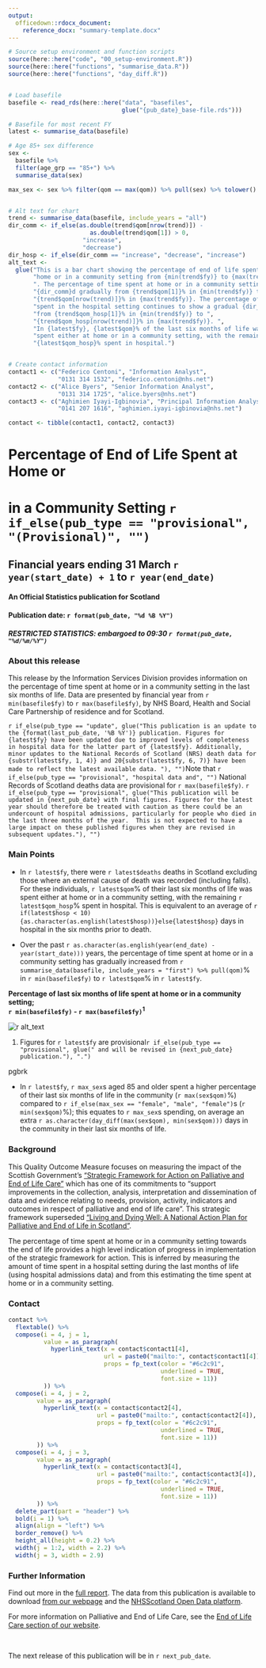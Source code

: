```yaml
---
output: 
  officedown::rdocx_document:
    reference_docx: "summary-template.docx"
---
```


```r

# Source setup environment and function scripts
source(here::here("code", "00_setup-environment.R"))
source(here::here("functions", "summarise_data.R"))
source(here::here("functions", "day_diff.R"))


# Load basefile
basefile <- read_rds(here::here("data", "basefiles", 
                                glue("{pub_date}_base-file.rds")))

# Basefile for most recent FY
latest <- summarise_data(basefile)

# Age 85+ sex difference
sex <-
  basefile %>%
  filter(age_grp == "85+") %>%
  summarise_data(sex)

max_sex <- sex %>% filter(qom == max(qom)) %>% pull(sex) %>% tolower()


# Alt text for chart
trend <- summarise_data(basefile, include_years = "all")
dir_comm <- if_else(as.double(trend$qom[nrow(trend)]) - 
                       as.double(trend$qom[1]) > 0,
                     "increase",
                     "decrease")
dir_hosp <- if_else(dir_comm == "increase", "decrease", "increase")
alt_text <-
  glue("This is a bar chart showing the percentage of end of life spent at ",
       "home or in a community setting from {min(trend$fy)} to {max(trend$fy)}",
       ". The percentage of time spent at home or in a community setting has ",
       "{dir_comm}d gradually from {trend$qom[1]}% in {min(trend$fy)} to ",
       "{trend$qom[nrow(trend)]}% in {max(trend$fy)}. The percentage of time ",
       "spent in the hospital setting continues to show a gradual {dir_hosp} ",
       "from {trend$qom_hosp[1]}% in {min(trend$fy)} to ",
       "{trend$qom_hosp[nrow(trend)]}% in {max(trend$fy)}. ",
       "In {latest$fy}, {latest$qom}% of the last six months of life was ",
       "spent either at home or in a community setting, with the remaining ",
       "{latest$qom_hosp}% spent in hospital.")


# Create contact information
contact1 <- c("Federico Centoni", "Information Analyst", 
              "0131 314 1532", "federico.centoni@nhs.net")
contact2 <- c("Alice Byers", "Senior Information Analyst", 
              "0131 314 1725", "alice.byers@nhs.net")
contact3 <- c("Aghimien Iyayi-Igbinovia", "Principal Information Analyst", 
              "0141 207 1616", "aghimien.iyayi-igbinovia@nhs.net")

contact <- tibble(contact1, contact2, contact3)
```

# Percentage of End of Life Spent at Home or <br> 
# in a Community Setting `r if_else(pub_type == "provisional", "(Provisional)", "")`
## Financial years ending 31 March `r year(start_date) + 1` to `r year(end_date)`
#### An Official Statistics publication for Scotland

#### Publication date: `r format(pub_date, "%d %B %Y")`
##### RESTRICTED STATISTICS: embargoed to 09:30 `r format(pub_date, "%d/%m/%Y")`

### About this release

This release by the Information Services Division provides information on the percentage of time spent at home or in a community setting in the last six months of life. Data are presented by financial year from `r min(basefile$fy)` to `r max(basefile$fy)`, by NHS Board, Health and Social Care Partnership of residence and for Scotland. 

`r if_else(pub_type == "update", glue("This publication is an update to the {format(last_pub_date, '%B %Y')} publication. Figures for {latest$fy} have been updated due to improved levels of completeness in hospital data for the latter part of {latest$fy}. Additionally, minor updates to the National Records of Scotland (NRS) death data for {substr(latest$fy, 1, 4)} and 20{substr(latest$fy, 6, 7)} have been made to reflect the latest available data. "), "")`Note that `r if_else(pub_type == "provisional", "hospital data and", "")` National Records of Scotland deaths data are provisional for `r max(basefile$fy)`. `r if_else(pub_type == "provisional", glue("This publication will be updated in {next_pub_date} with final figures. Figures for the latest year should therefore be treated with caution as there could be an undercount of hospital admissions, particularly for people who died in the last three months of the year.  This is not expected to have a large impact on these published figures when they are revised in subsequent updates."), "")`

### Main Points

* In `r latest$fy`, there were `r latest$deaths` deaths in Scotland excluding those where an external cause of death was recorded (including falls).  For these individuals, `r latest$qom`% of their last six months of life was spent either at home or in a community setting, with the remaining `r latest$qom_hosp`% spent in hospital. This is equivalent to an average of `r if(latest$hosp < 10){as.character(as.english(latest$hosp))}else{latest$hosp}` days in hospital in the six months prior to death.

* Over the past `r as.character(as.english(year(end_date) - year(start_date)))` years, the percentage of time spent at home or in a community setting has gradually increased from `r summarise_data(basefile, include_years = "first") %>% pull(qom)`% in `r min(basefile$fy)` to `r latest$qom`% in `r latest$fy`.


<Div custom-style = "Chart Title">**Percentage of last six months of life spent at home or in a community setting;**</div>
<Div custom-style = "Chart Title">**`r min(basefile$fy)` - `r max(basefile$fy)`^1^**</div>
![`r alt_text`](figures/figure-1-summary.png) <br>

<div custom-style = "Normal_Notes">
1. Figures for `r latest$fy` are provisional`r if_else(pub_type == "provisional", glue(" and will be revised in {next_pub_date} publication."), ".")`
</div>

<div custom-style = "pgbrk">pgbrk</div>

* In `r latest$fy`, `r max_sex`s aged 85 and older spent a higher percentage of their last six months of life in the community (`r max(sex$qom)`%) compared to `r if_else(max_sex == "female", "male", "female")`s (`r min(sex$qom)`%); this equates to `r max_sex`s spending, on average an extra `r as.character(day_diff(max(sex$qom), min(sex$qom)))` days in the community in their last six months of life.


### Background

This Quality Outcome Measure focuses on measuring the impact of the Scottish Government’s [“Strategic Framework for Action on Palliative and End of Life Care”](http://www.gov.scot/Resource/0049/00491388.pdf) which has one of its commitments to “support improvements in the collection, analysis, interpretation and dissemination of data and evidence relating to needs, provision, activity, indicators and outcomes in respect of palliative and end of life care”. This strategic framework superseded [“Living and Dying Well: A National Action Plan for Palliative and End of Life in Scotland”](http://www.gov.scot/Resource/Doc/239823/0066155.pdf). 

The percentage of time spent at home or in a community setting towards the end of life provides a high level indication of progress in implementation of the strategic framework for action. This is inferred by measuring the amount of time spent in a hospital setting during the last months of life (using hospital admissions data) and from this estimating the time spent at home or in a community setting.


### Contact

```r
contact %>%
  flextable() %>%
  compose(i = 4, j = 1,
          value = as_paragraph(
            hyperlink_text(x = contact$contact1[4],
                           url = paste0("mailto:", contact$contact1[4]),
                           props = fp_text(color = "#6c2c91",
                                           underlined = TRUE,
                                           font.size = 11))
          )) %>%
  compose(i = 4, j = 2,
        value = as_paragraph(
          hyperlink_text(x = contact$contact2[4],
                         url = paste0("mailto:", contact$contact2[4]),
                         props = fp_text(color = "#6c2c91",
                                           underlined = TRUE,
                                           font.size = 11))
        )) %>%
  compose(i = 4, j = 3,
        value = as_paragraph(
          hyperlink_text(x = contact$contact3[4],
                         url = paste0("mailto:", contact$contact3[4]),
                         props = fp_text(color = "#6c2c91",
                                           underlined = TRUE,
                                           font.size = 11))
        )) %>%
  delete_part(part = "header") %>%
  bold(i = 1) %>%
  align(align = "left") %>%
  border_remove() %>%
  height_all(height = 0.2) %>%
  width(j = 1:2, width = 2.2) %>%
  width(j = 3, width = 2.9)
```


### Further Information

Find out more in the [full report](`r pub_date_link`). The data from this publication is available to download [from our webpage](`r pub_date_link`) and the [NHSScotland Open Data platform](https://www.opendata.nhs.scot/dataset/palliative-and-end-of-life-care).

For more information on Palliative and End of Life Care, see the [End of Life Care section of our website](http://www.isdscotland.org/Health-Topics/Health-and-Social-Community-Care/End-of-Life-Care/).

<br>

The next release of this publication will be in `r next_pub_date`.


